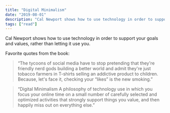 ```yaml
---
title: "Digital Minimalism"
date: "2019-08-01"
description: "Cal Newport shows how to use technology in order to support your goals and values, rather than letting it use you."
tags: ["read"]
---
```


Cal Newport shows how to use technology in order to support your goals and values, rather than letting it use you.

Favorite quotes from the book:

> “The tycoons of social media have to stop pretending that they're friendly nerd gods building a better world and admit they're just tobacco farmers in T-shirts selling an addictive product to children. Because, let's face it, checking your “likes” is the new smoking.”

> “Digital Minimalism A philosophy of technology use in which you focus your online time on a small number of carefully selected and optimized activities that strongly support things you value, and then happily miss out on everything else.”
